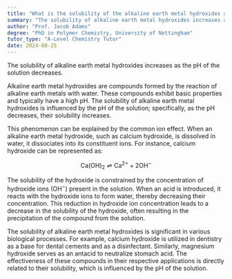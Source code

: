 ```yaml
---
title: "What is the solubility of the alkaline earth metal hydroxides and how does it relate to pH?"
summary: "The solubility of alkaline earth metal hydroxides increases as the pH of the solution decreases."
author: "Prof. Jacob Adams"
degree: "PhD in Polymer Chemistry, University of Nottingham"
tutor_type: "A-Level Chemistry Tutor"
date: 2024-08-25
---
```


The solubility of alkaline earth metal hydroxides increases as the pH of the solution decreases.

Alkaline earth metal hydroxides are compounds formed by the reaction of alkaline earth metals with water. These compounds exhibit basic properties and typically have a high pH. The solubility of alkaline earth metal hydroxides is influenced by the pH of the solution; specifically, as the pH decreases, their solubility increases.

This phenomenon can be explained by the common ion effect. When an alkaline earth metal hydroxide, such as calcium hydroxide, is dissolved in water, it dissociates into its constituent ions. For instance, calcium hydroxide can be represented as:

$$
\text{Ca(OH)}_2 \rightleftharpoons \text{Ca}^{2+} + 2\text{OH}^-
$$

The solubility of the hydroxide is constrained by the concentration of hydroxide ions ($\text{OH}^-$) present in the solution. When an acid is introduced, it reacts with the hydroxide ions to form water, thereby decreasing their concentration. This reduction in hydroxide ion concentration leads to a decrease in the solubility of the hydroxide, often resulting in the precipitation of the compound from the solution.

The solubility of alkaline earth metal hydroxides is significant in various biological processes. For example, calcium hydroxide is utilized in dentistry as a base for dental cements and as a disinfectant. Similarly, magnesium hydroxide serves as an antacid to neutralize stomach acid. The effectiveness of these compounds in their respective applications is directly related to their solubility, which is influenced by the pH of the solution.
    